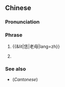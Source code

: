 ==Chinese==
{{zh-forms|type=12}}

===Pronunciation===
{{zh-pron
|mn=lín lāu-bú
|cat=ph
}}

===Phrase===
{{zh-phrase}}

# {{&lit|恁|老母|lang=zh}}
# {{lb|zh|vulgar|slang|Min Nan}} {{non-gloss definition|Abbreviated from {{zh-l|姦恁老母}}, which literally means "fuck your (old) mother", but is usually translated as "[[fuck you]]".}}

===See also===
* (''Cantonese'') {{zh-l|你老母}}
